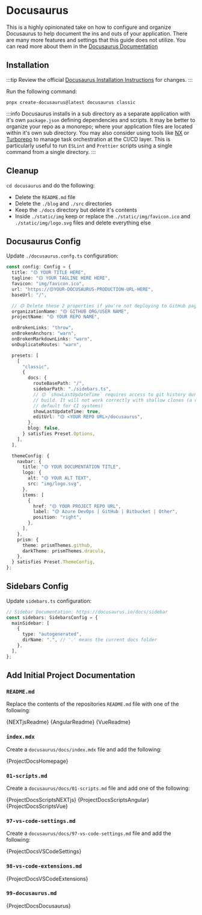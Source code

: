 
# Docusaurus

This is a highly opinionated take on how to configure and organize Docusaurus to help document the ins and outs of your application. There are many more features and settings that this guide does not utilize. You can read more about them in the [Docusaurus Documentation](https://docusaurus.io/)

## Installation

:::tip
Review the official [Docusaurus Installation Instructions](https://docusaurus.io/docs) for changes.
:::

Run the following command:

```terminal
pnpx create-docusaurus@latest docusaurus classic
```

:::info
Docusaurus installs in a sub directory as a separate application with it's own `package.json` defining dependencies and scripts. It may be better to organize your repo as a monorepo; where your application files are located within it's own sub directory. You may also consider using tools like [NX](https://nx.dev/) or [Turborepo](https://turborepo.com/docs) to manage task orchestration at the CI/CD layer. This is particularly useful to run `ESLint` and `Prettier` scripts using a single command from a single directory.
:::

## Cleanup

`cd docusaurus` and do the following:

- Delete the `README.md` file
- Delete the `./blog` and `./src` directories
- Keep the `./docs` directory but delete it's contents
- Inside `./static/img` keep or replace the `./static/img/favicon.ico` and `./static/img/logo.svg` files and delete everything else

## Docusaurus Config

Update `./docusaurus.confg.ts` configuration:

```ts title="docusaurus.confg.ts"
const config: Config = {
  title: "🟡 YOUR TITLE HERE",
  tagline: "🟡 YOUR TAGLINE HERE HERE",
  favicon: "img/favicon.ico",
  url: "https://🟡YOUR-DOCUSAURUS-PRODUCTION-URL-HERE",
  baseUrl: "/",

  // 🟡 Delete these 2 properties if you're not deploying to GitHub pages
  organizationName: "🟡 GITHUB ORG/USER NAME",
  projectName: "🟡 YOUR REPO NAME",

  onBrokenLinks: "throw",
  onBrokenAnchors: "warn",
  onBrokenMarkdownLinks: "warn",
  onDuplicateRoutes: "warn",

  presets: [
    [
      "classic",
      {
        docs: {
          routeBasePath: "/",
          sidebarPath: "./sidebars.ts",
          // 🟡 `showLastUpdateTime` requires access to git history during the
          // build. It will not work correctly with shallow clones (a common
          // default for CI systems)
          showLastUpdateTime: true,
          editUrl: "🟡 <YOUR REPO URL>/docusaurus",
        },
        blog: false,
      } satisfies Preset.Options,
    ],
  ],

  themeConfig: {
    navbar: {
      title: "🟡 YOUR DOCUMENTATION TITLE",
      logo: {
        alt: "🟡 YOUR ALT TEXT",
        src: "img/logo.svg",
      },
      items: [
        {
          href: "🟡 YOUR PROJECT REPO URL",
          label: "🟡 Azure DevOps | GitHub | Bitbucket | Other",
          position: "right",
        },
      ],
    },
    prism: {
      theme: prismThemes.github,
      darkTheme: prismThemes.dracula,
    },
  } satisfies Preset.ThemeConfig,
};
```

## Sidebars Config

Update `sidebars.ts` configuration:

```ts title="sidebars.ts"
// Sidebar Documentation: https://docusaurus.io/docs/sidebar
const sidebars: SidebarsConfig = {
  mainSidebar: [
    {
      type: "autogenerated",
      dirName: ".", // '.' means the current docs folder
    },
  ],
};
```

## Add Initial Project Documentation

### `README.md`

Replace the contents of the repositories `README.md` file with one of the following:

<Tabs>
  <TabItem value="nextjs" label="NEXT.js" default>
    <CodeBlock language="markdown" title="README.md">
      {NEXTjsReadme}
    </CodeBlock>
  </TabItem>
  <TabItem value="angular" label="Angular" default>
    <CodeBlock language="markdown" title="README.md">
      {AngularReadme}
    </CodeBlock>
  </TabItem>
  <TabItem value="vue" label="Vue" default>
    <CodeBlock language="markdown" title="README.md">
      {VueReadme}
    </CodeBlock>
  </TabItem>
</Tabs>

### `index.mdx`

Create a `docusaurus/docs/index.mdx` file and add the following:

<CodeBlock language="mdx" title="docusaurus/docs/index.mdx">
  {ProjectDocsHomepage}
</CodeBlock>

### `01-scripts.md`

Create a `docusaurus/docs/01-scripts.md` file and add one of the following:

<Tabs>
  <TabItem value="nextjs" label="NEXT.js" default>
    <CodeBlock language="markdown" title="docusaurus/docs/01-scripts.md">
      {ProjectDocsScriptsNEXTjs}
    </CodeBlock>
  </TabItem>
  <TabItem value="angular" label="Angular" default>
    <CodeBlock language="markdown" title="docusaurus/docs/01-scripts.md">
      {ProjectDocsScriptsAngular}
    </CodeBlock>
  </TabItem>
  <TabItem value="vue" label="Vue" default>
    <CodeBlock language="markdown" title="docusaurus/docs/01-scripts.md">
      {ProjectDocsScriptsVue}
    </CodeBlock>
  </TabItem>
</Tabs>

### `97-vs-code-settings.md`

Create a `docusaurus/docs/97-vs-code-settings.md` file and add the following:

<CodeBlock language="markdown" title="97-vs-code-settings.md">
  {ProjectDocsVSCodeSettings}
</CodeBlock>

### `98-vs-code-extensions.md`

<CodeBlock language="markdown" title="docusaurus/docs/98-vs-code-extensions.md">
  {ProjectDocsVSCodeExtensions}
</CodeBlock>

### `99-docusaurus.md`

<CodeBlock language="markdown" title="docusaurus/docs/99-docusaurus.md">
  {ProjectDocsDocusaurus}
</CodeBlock>
